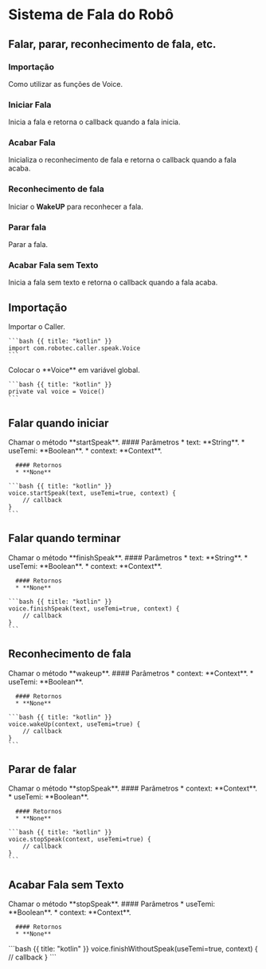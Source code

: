 # Sistema de Fala do Robô
Falar, parar, reconhecimento de fala, etc.
---

### Importação
Como utilizar as funções de Voice.
### Iniciar Fala
Inicia  a fala e retorna o callback quando a fala inicia.
### Acabar Fala
Inicializa o reconhecimento de fala e retorna o callback quando a fala acaba.
### Reconhecimento de fala
Iniciar o **WakeUP** para reconhecer a fala.
### Parar fala
Parar a fala.
### Acabar Fala sem Texto
Inicia a fala sem texto e retorna o callback quando a fala acaba.

## Importação

<Row>
  <Col>
    Importar o Caller.
  </Col>
  <Col>

    ```bash {{ title: "kotlin" }}
    import com.robotec.caller.speak.Voice 
    ```
  </Col>
  <Col>
    Colocar o **Voice** em variável global.
  </Col>
  <Col>

    ```bash {{ title: "kotlin" }}
    private val voice = Voice()
    ```
  </Col>
</Row>

## Falar quando iniciar

<Row>
  <Col>
      Chamar o método **startSpeak**.
      #### Parâmetros
      * text: **String**.
      * useTemi: **Boolean**.
      * context: **Context**.

      #### Retornos
      * **None**
  </Col>
  <Col>

    ```bash {{ title: "kotlin" }}
    voice.startSpeak(text, useTemi=true, context) {
        // callback
    }
    ```
  </Col>
</Row>

## Falar quando terminar

<Row>
  <Col>
      Chamar o método **finishSpeak**.
      #### Parâmetros
      * text: **String**.
      * useTemi: **Boolean**.
      * context: **Context**.

      #### Retornos
      * **None**
  </Col>
  <Col>

    ```bash {{ title: "kotlin" }}
    voice.finishSpeak(text, useTemi=true, context) {
        // callback
    }
    ```
  </Col>
</Row>

## Reconhecimento de fala

<Row>
  <Col>
      Chamar o método **wakeup**.
      #### Parâmetros
      * context: **Context**.
      * useTemi: **Boolean**.

      #### Retornos
      * **None**

  </Col>
  <Col>

    ```bash {{ title: "kotlin" }}
    voice.wakeUp(context, useTemi=true) {
        // callback
    }
    ```
  </Col>
</Row>


## Parar de falar

<Row>
  <Col>
      Chamar o método **stopSpeak**.
      #### Parâmetros
      * context: **Context**.
      * useTemi: **Boolean**.

      #### Retornos
      * **None**

  </Col>
  <Col>

    ```bash {{ title: "kotlin" }}
    voice.stopSpeak(context, useTemi=true) {
        // callback
    }
    ```
  </Col>
</Row>

## Acabar Fala sem Texto

<Row>
  <Col>
      Chamar o método **stopSpeak**.
      #### Parâmetros
      * useTemi: **Boolean**.
      * context: **Context**.     

      #### Retornos
      * **None**
  </Col>
  <Col>
    ```bash {{ title: "kotlin" }}
    voice.finishWithoutSpeak(useTemi=true, context) {
        // callback
    }
    ```
  </Col>
</Row>